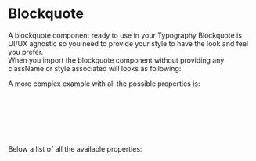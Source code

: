 
<Meta title="DCXLibrary/Typography/Blockquote/Documentation" />

# Blockquote

A blockquote component ready to use in your Typography
Blockquote is UI/UX agnostic so you need to provide your style to have the look and feel you prefer.  
When you import the blockquote component without providing any className or style associated will looks as following:

<Canvas of={BlockquoteStories.Unstyled} />

A more complex example with all the possible properties is:

```js
<Blockquote
  text="This is the content of the blockquote."
  footer="This is the footer of the blockquote."
  className="my-classname"
  props={{ id: 'my-blockquote' }}
/>
```

Below a list of all the available properties:

<ArgTypes of={BlockquoteStories} />
